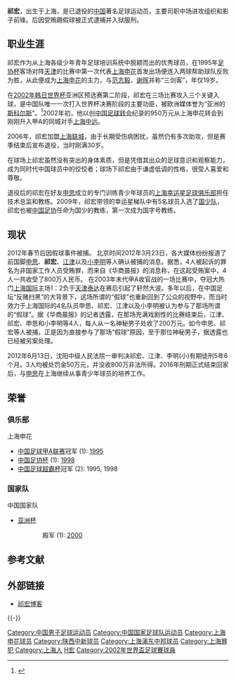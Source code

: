 {{noteta|G1=足球}}{{Football player infobox
| playername = 祁宏
| image    = 
| fullname = 祁宏
| englishfullname = Qi Hong
| nickname =
| dateofbirth ={{birth date and age|1976|6|3}}
| height={{height|m=1.76}}
| countryofbirth = {{CHN}}
| cityofbirth = [[上海|上海]][[静安区|静安区]]
| currentclub = 退役
| position =  中场
| youthyears = ?-1994
| youthclubs = 上海二队/申花
| years = 1995-2001年<br>2002-2004年<br>2005年<br/>2006年
| clubs = [[上海申花|上海申花]]<br>[[上海中远|上海中远]]<br>[[上海九城|上海九城]]<br/>[[上海联城|上海联城]]
| caps(goals)=148{{0}}(24)<br/>{{0}}42{{0}}{{0}}(4)<br/>{{0}}11{{0}}{{0}}(4)<br/>{{0}}{{0}}8{{0}}{{0}}(0)
| nationalyears = 1998-2003年
| nationalteam ={{fb|CHN}}
| nationalcaps(goals)= 39 (11)
| manageryears1 = 2010
| managerclubs1 = [[中国女足|中国女足]]（助理教练）
}}
'''祁宏'''{{BD|1976年|6月3日|||Q}}，出生于上海，是已退役的[[中国|中国]]著名足球运动员，主要司职中场进攻组织和影子前锋。后因受贿踢假球被正式逮捕并入狱服刑。

==职业生涯==
祁宏作为从上海各级少年青年足球培训系统中脱颖而出的优秀球员，在1995年[[中国足协杯|足协杯]]客场对阵[[天津泰达|天津]]的比赛中第一次代表[[上海申花|上海申花]]首发出场便连入两球帮助球队反败为胜，从此便成为[[上海申花|上海申花]]的主力，与[[范志毅|范志毅]]、[[谢晖|谢晖]]并称“三剑客”，年仅19岁。

在[[2002年世界盃足球賽|2002年韩日世界杯]]亚洲区预选赛第二阶段，祁宏在三场比赛攻入三个关键入球，是中国队唯一一次打入世界杯决赛阶段的主要功臣，被欧洲媒体誉为“亚洲的[[斯科尔斯|斯科尔斯]]”。<ref>{{cite news|url=http://2002.sina.com.cn/n/2002-05-31/316855.shtml|title=影子杀手重返江湖--祁宏伤愈担纲前腰状态上佳|publisher=齐鲁晚报|date=2002-05-31|accessdate=2010-01-30|archive-date=2006-06-23|archive-url=https://web.archive.org/web/20060623001959/http://2002.sina.com.cn/n/2002-05-31/316855.shtml|dead-url=no}}</ref>2002年初，他以创[[中国足球转会制度|中国足球转会]]纪录的950万元从上海申花转会到刚刚升入甲A的同城对手[[上海中远|上海中远]]。

2006年，祁宏加盟[[上海联城|上海联城]]，由于长期受伤病困扰，虽然仍有多次助攻，但是赛季结束后宣布退役，当时刚满30岁。

在球场上祁宏虽然没有突出的身体素质，但是凭借其出众的足球意识和观察能力，成为同时代中国球员中的佼佼者；球场下祁宏由于谦虚低调的性格，很受人喜爱和尊敬。

退役后的祁宏在好友[[申思|申思]]成立的专门训练青少年球员的[[上海幸运星足球俱乐部|上海幸运星足球俱乐部]]担任技术总监和教练。2009年，祁宏带领的幸运星梯队中有5名球员入选了[[中国国家少年足球队|国少队]]，祁宏也被[[中国足协|中国足协]]任命为国少的教练，第一次成为国字号教练。
==现状==
2012年春节后因假球事件被捕。
北京时间2012年3月23日，各大媒体纷纷报道了前国脚[[申思|申思]]、'''祁宏'''、[[江津_(足球运动员)|江津]]以及[[李明_(1975年)|小李明]]等人确认被捕的消息。据悉，4人被起诉的罪名为非国家工作人员受贿罪，而来自《华商晨报》的消息称，在这起受贿案中，4人一共收受了800万人民币。
在2003年末代甲A收官战的一场比赛中，夺冠大热门[[上海国际|上海国际]]主场1：2负于[[天津泰达|天津泰达]]在赛后引起了轩然大波。多年以后，在中国足坛“反赌扫黑”的大背景下，这场所谓的“假球”也重新回到了公众的视野中，而当时效力于上海国际的4名队员申思、祁宏、江津以及小李明被认为参与了那场所谓的“假球”。据《华商晨报》的记者透露，在那场充满戏剧性的比赛结束后，江津、祁宏、申思和小李明等4人，每人从一名神秘男子处收了200万元。如今申思、祁宏等人被捕，正是因为直接参与了那场“假球”原因，至于那位神秘男子，据透露也已经被另案处理。

2012年6月13日，沈阳中级人民法院一审判决祁宏、江津、李明(小)有期徒刑5年6个月。3人均被处罚金50万元，并没收800万非法所得。2016年刑期正式结束回家后，与[[申思|申思]]在上海继续从事青少年球员的培养工作。

== 荣誉 ==
=== 俱乐部 ===
;{{flagicon|CHN}} 上海申花
* [[中国足球甲A联赛|中国足球甲A联赛]]冠军 (1): [[1995年中国足球甲A联赛|1995]]
* [[中国足协杯|中国足协杯]] (1): [[1998年中国足协杯|1998]]
* [[中国足球协会超级杯|中国足球超霸杯]]冠军 (2): 1995, 1998

=== 国家队 ===
;{{flagicon|CHN}} 中国国家队
* [[亚足联亚洲杯|亚洲杯]]
::殿军 (1): [[2000年亞洲盃足球賽|2000]]

== 参考文献 ==
{{Reflist}}

== 外部链接 ==
* [https://web.archive.org/web/20090104173727/http://qihong1976.blog.163.com/ 祁宏博客]

{{-}}
{{上海申花1995年}}
{{2000年亚洲杯足球赛中国参赛名单}}
{{2002年世界杯足球赛中国参赛名单}}

{{DEFAULTSORT:QI Hong}}
[[Category:中国男子足球运动员|Category:中国男子足球运动员]]
[[Category:中国国家足球队运动员|Category:中国国家足球队运动员]]
[[Category:上海申花球员|Category:上海申花球员]]
[[Category:陕西中新球员|Category:陕西中新球员]]
[[Category:上海浦东中邦球员|Category:上海浦东中邦球员]]
[[Category:上海罪犯|Category:上海罪犯]]
[[Category:上海人|Category:上海人]]
[[Category:祁姓|H宏]]
[[Category:2002年世界盃足球賽球員|Category:2002年世界盃足球賽球員]]